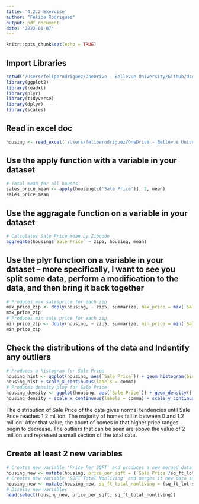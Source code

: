 ```yaml
---
title: '4.2.2 Exercise'
author: "Felipe Rodriguez"
output: pdf_document
date: "2022-01-07"
---
```


```r
knitr::opts_chunk$set(echo = TRUE)
```

## Import Libraries
```r
setwd('/Users/feliperodriguez/OneDrive - Bellevue University/Github/dsc520/')
library(ggplot2)
library(readxl)
library(plyr)
library(tidyverse)
library(dplyr)
library(scales)
```
## Read in excel doc
```r
housing <- read_excel('/Users/feliperodriguez/OneDrive - Bellevue University/Github/dsc520/data/week-7-housing.xlsx')
```

## Use the apply function with a variable in your dataset
```r
# Total mean for all houses
sales_price_mean <- apply(housing[c('Sale Price')], 2, mean)
sales_price_mean
```

## Use the aggragate function on a variable in your dataset
```r
# Calculates Sale Price mean by Zipcode
aggregate(housing$`Sale Price` ~ zip5, housing, mean)
```

## Use the plyr function on a variable in your dataset – more specifically, I want to see you split some data, perform a modification to the data, and then bring it back together
```r
# Produces max salesprice for each zip
max_price_zip <- ddply(housing, ~ zip5, summarize, max_price = max(`Sale Price`))
max_price_zip
# Produces min sale price for each zip
min_price_zip <- ddply(housing, ~ zip5, summarize, min_price = min(`Sale Price`))
min_price_zip
```

## Check the distributions of the data and Indentify any outliers 
```r
# Produces a histogram for Sale Price 
housing_hist <- ggplot(housing, aes(`Sale Price`)) + geom_histogram(bins=1250)
housing_hist + scale_x_continuous(labels = comma)
# Produces density ploy for Sale Price
housing_density <- ggplot(housing, aes(`Sale Price`)) + geom_density()
housing_density + scale_x_continuous(labels = comma) + scale_y_continuous(labels=comma)
```

The distribution of Sale Price of the data gives normal tendencies until Sale Price reaches 1.2 million. The majority of homes fall in between 0 and 1.2 million. After that value, the count of homes in that higher price ranges begin to decrease. The outliers that can be seen are above the value of 2 million and represent a small section of the total data.

## Create at least 2 new variables
```r
# Creates new variable 'Price Per SQFT' and produces a new merged data set
housing_new <- mutate(housing, price_per_sqft = (`Sale Price`/sq_ft_lot))
# Creates new variable 'SQFT Total Nonliving' and merges it new data set
housing_new <- mutate(housing_new, sq_ft_total_nonliving = (sq_ft_lot-square_feet_total_living))
# Display new variables
head(select(housing_new, price_per_sqft, sq_ft_total_nonliving))
```


